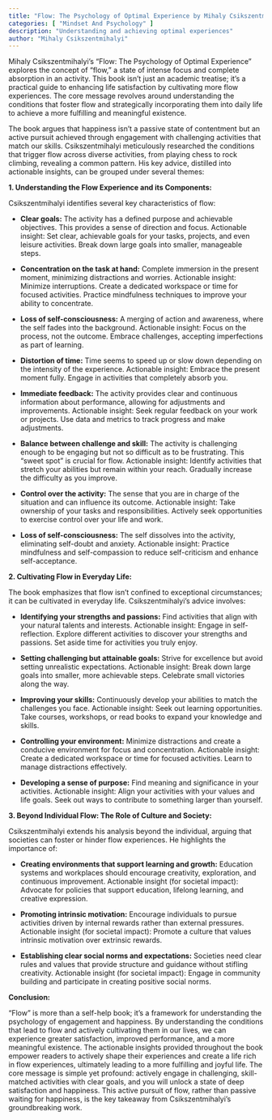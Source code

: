 ```yaml
---
title: "Flow: The Psychology of Optimal Experience by Mihaly Csikszentmihalyi"
categories: [ "Mindset And Psychology" ]
description: "Understanding and achieving optimal experiences"
author: "Mihaly Csikszentmihalyi"
---
```

Mihaly Csikszentmihalyi's "Flow: The Psychology of Optimal Experience" explores the concept of "flow," a state of intense focus and complete absorption in an activity.  This book isn't just an academic treatise; it's a practical guide to enhancing life satisfaction by cultivating more flow experiences.  The core message revolves around understanding the conditions that foster flow and strategically incorporating them into daily life to achieve a more fulfilling and meaningful existence.

The book argues that happiness isn't a passive state of contentment but an active pursuit achieved through engagement with challenging activities that match our skills.  Csikszentmihalyi meticulously researched the conditions that trigger flow across diverse activities, from playing chess to rock climbing, revealing a common pattern.  His key advice, distilled into actionable insights, can be grouped under several themes:

**1. Understanding the Flow Experience and its Components:**

Csikszentmihalyi identifies several key characteristics of flow:

* **Clear goals:**  The activity has a defined purpose and achievable objectives. This provides a sense of direction and focus.  Actionable insight: Set clear, achievable goals for your tasks, projects, and even leisure activities.  Break down large goals into smaller, manageable steps.

* **Concentration on the task at hand:**  Complete immersion in the present moment, minimizing distractions and worries.  Actionable insight:  Minimize interruptions.  Create a dedicated workspace or time for focused activities. Practice mindfulness techniques to improve your ability to concentrate.

* **Loss of self-consciousness:**  A merging of action and awareness, where the self fades into the background.  Actionable insight: Focus on the process, not the outcome.  Embrace challenges, accepting imperfections as part of learning.

* **Distortion of time:**  Time seems to speed up or slow down depending on the intensity of the experience.  Actionable insight:  Embrace the present moment fully. Engage in activities that completely absorb you.

* **Immediate feedback:**  The activity provides clear and continuous information about performance, allowing for adjustments and improvements.  Actionable insight: Seek regular feedback on your work or projects.  Use data and metrics to track progress and make adjustments.

* **Balance between challenge and skill:**  The activity is challenging enough to be engaging but not so difficult as to be frustrating.  This "sweet spot" is crucial for flow.  Actionable insight:  Identify activities that stretch your abilities but remain within your reach.  Gradually increase the difficulty as you improve.

* **Control over the activity:**  The sense that you are in charge of the situation and can influence its outcome.  Actionable insight:  Take ownership of your tasks and responsibilities.  Actively seek opportunities to exercise control over your life and work.

* **Loss of self-consciousness:**  The self dissolves into the activity, eliminating self-doubt and anxiety. Actionable insight: Practice mindfulness and self-compassion to reduce self-criticism and enhance self-acceptance.

**2. Cultivating Flow in Everyday Life:**

The book emphasizes that flow isn't confined to exceptional circumstances; it can be cultivated in everyday life. Csikszentmihalyi's advice involves:

* **Identifying your strengths and passions:**  Find activities that align with your natural talents and interests.  Actionable insight:  Engage in self-reflection. Explore different activities to discover your strengths and passions.  Set aside time for activities you truly enjoy.

* **Setting challenging but attainable goals:**  Strive for excellence but avoid setting unrealistic expectations.  Actionable insight:  Break down large goals into smaller, more achievable steps.  Celebrate small victories along the way.

* **Improving your skills:**  Continuously develop your abilities to match the challenges you face.  Actionable insight:  Seek out learning opportunities.  Take courses, workshops, or read books to expand your knowledge and skills.

* **Controlling your environment:**  Minimize distractions and create a conducive environment for focus and concentration.  Actionable insight:  Create a dedicated workspace or time for focused activities.  Learn to manage distractions effectively.

* **Developing a sense of purpose:**  Find meaning and significance in your activities.  Actionable insight:  Align your activities with your values and life goals.  Seek out ways to contribute to something larger than yourself.

**3.  Beyond Individual Flow:  The Role of Culture and Society:**

Csikszentmihalyi extends his analysis beyond the individual, arguing that societies can foster or hinder flow experiences.  He highlights the importance of:

* **Creating environments that support learning and growth:**  Education systems and workplaces should encourage creativity, exploration, and continuous improvement.  Actionable insight (for societal impact): Advocate for policies that support education, lifelong learning, and creative expression.

* **Promoting intrinsic motivation:**  Encourage individuals to pursue activities driven by internal rewards rather than external pressures.  Actionable insight (for societal impact): Promote a culture that values intrinsic motivation over extrinsic rewards.

* **Establishing clear social norms and expectations:**  Societies need clear rules and values that provide structure and guidance without stifling creativity. Actionable insight (for societal impact): Engage in community building and participate in creating positive social norms.


**Conclusion:**

"Flow" is more than a self-help book; it's a framework for understanding the psychology of engagement and happiness.  By understanding the conditions that lead to flow and actively cultivating them in our lives, we can experience greater satisfaction, improved performance, and a more meaningful existence.  The actionable insights provided throughout the book empower readers to actively shape their experiences and create a life rich in flow experiences, ultimately leading to a more fulfilling and joyful life.  The core message is simple yet profound:  actively engage in challenging, skill-matched activities with clear goals, and you will unlock a state of deep satisfaction and happiness.  This active pursuit of flow, rather than passive waiting for happiness, is the key takeaway from Csikszentmihalyi's groundbreaking work.


